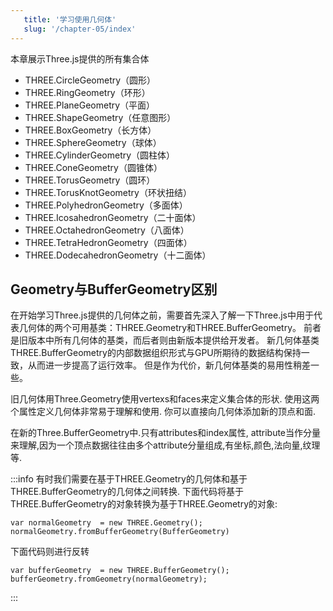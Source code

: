 ```yaml
---
   title: '学习使用几何体'
   slug: '/chapter-05/index'
---
```


本章展示Three.js提供的所有集合体

* THREE.CircleGeometry（圆形）
* THREE.RingGeometry（环形）
* THREE.PlaneGeometry（平面）
* THREE.ShapeGeometry（任意图形）
* THREE.BoxGeometry（长方体）
* THREE.SphereGeometry（球体）
* THREE.CylinderGeometry（圆柱体）
* THREE.ConeGeometry（圆锥体）
* THREE.TorusGeometry（圆环）
* THREE.TorusKnotGeometry（环状扭结）
* THREE.PolyhedronGeometry（多面体）
* THREE.IcosahedronGeometry（二十面体）
* THREE.OctahedronGeometry（八面体）
* THREE.TetraHedronGeometry（四面体）
* THREE.DodecahedronGeometry（十二面体）

## Geometry与BufferGeometry区别

在开始学习Three.js提供的几何体之前，需要首先深入了解一下Three.js中用于代表几何体的两个可用基类：THREE.Geometry和THREE.BufferGeometry。
前者是旧版本中所有几何体的基类，而后者则由新版本提供给开发者。
新几何体基类THREE.BufferGeometry的内部数据组织形式与GPU所期待的数据结构保持一致，从而进一步提高了运行效率。
但是作为代价，新几何体基类的易用性稍差一些。

旧几何体用Three.Geometry使用vertexs和faces来定义集合体的形状. 使用这两个属性定义几何体非常易于理解和使用.
你可以直接向几何体添加新的顶点和面.

在新的Three.BufferGeometry中.只有attributes和index属性, attribute当作分量来理解,因为一个顶点数据往往由多个attribute分量组成,有坐标,颜色,法向量,纹理等.

:::info
有时我们需要在基于THREE.Geometry的几何体和基于THREE.BufferGeometry的几何体之间转换.
下面代码将基于THREE.BufferGeometry的对象转换为基于THREE.Geometry的对象:
```
var normalGeometry  = new THREE.Geometry();
normalGeometry.fromBufferGeometry(BufferGeometry)
```
下面代码则进行反转
```
var bufferGeometry  = new THREE.BufferGeometry();
bufferGeometry.fromGeometry(normalGeometry);
```
:::